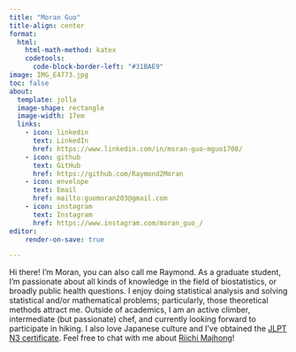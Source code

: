 ```yaml
---
title: "Moran Guo"
title-align: center
format: 
  html:
    html-math-method: katex
    codetools:
      code-block-border-left: "#31BAE9"
image: IMG_E4773.jpg
toc: false
about: 
  template: jolla
  image-shape: rectangle
  image-width: 17em
  links:
    - icon: linkedin
      text: LinkedIn
      href: https://www.linkedin.com/in/moran-guo-mguo1708/
    - icon: github
      text: GitHub
      href: https://github.com/Raymond2Moran
    - icon: envelope
      text: Email
      href: mailto:guomoran203@gmail.com
    - icon: instagram
      text: Instagram
      href: https://www.instagram.com/moran_guo_/
editor:
    render-on-save: true

---
```


Hi there! I'm Moran, you can also call me Raymond. As a graduate student, I'm passionate about all kinds of knowledge in the field of biostatistics, or broadly public health questions. I enjoy doing statistical analysis and solving statistical and/or mathematical problems; particularly, those theoretical methods attract me. Outside of academics, I am an active climber, intermediate (but passionate) chef, and currently looking forward to participate in hiking. I also love Japanese culture and I've obtained the [JLPT N3 certificate](https://www.jlpt.jp/e/about/levelsummary.html). Feel free to chat with me about [Riichi Majhong](https://en.wikipedia.org/wiki/Japanese_mahjong)! 